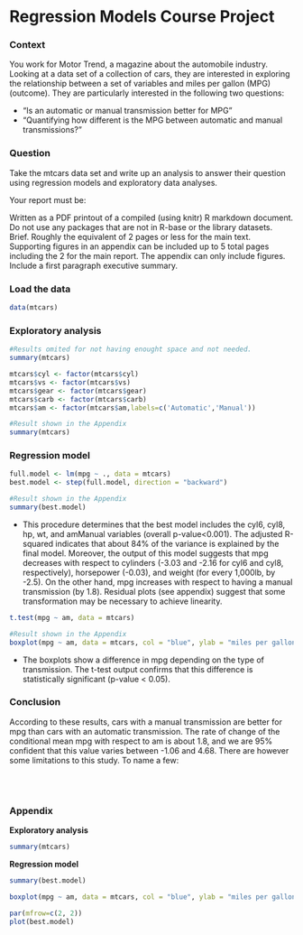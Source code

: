 Regression Models Course Project
========================================================

### Context

You work for Motor Trend, a magazine about the automobile industry. Looking at a data set of a collection of cars, they are interested in exploring the relationship between a set of variables and miles per gallon (MPG) (outcome). They are particularly interested in the following two questions:

- "Is an automatic or manual transmission better for MPG"
- "Quantifying how different is the MPG between automatic and manual transmissions?"

### Question

Take the mtcars data set and write up an analysis to answer their question using regression models and exploratory data analyses.

Your report must be:

Written as a PDF printout of a compiled (using knitr) R markdown document.
Do not use any packages that are not in R-base or the library datasets.
Brief. Roughly the equivalent of 2 pages or less for the main text. Supporting figures in an appendix can be included up to 5 total pages including the 2 for the main report. The appendix can only include figures.
Include a first paragraph executive summary.


### Load the data

```r
data(mtcars)

```

### Exploratory analysis

```r
#Results omited for not having enought space and not needed.
summary(mtcars)
```


```r
mtcars$cyl <- factor(mtcars$cyl)
mtcars$vs <- factor(mtcars$vs)
mtcars$gear <- factor(mtcars$gear)
mtcars$carb <- factor(mtcars$carb)
mtcars$am <- factor(mtcars$am,labels=c('Automatic','Manual'))

#Result shown in the Appendix
summary(mtcars)
```


### Regression model
```r
full.model <- lm(mpg ~ ., data = mtcars)
best.model <- step(full.model, direction = "backward")
```

```r
#Result shown in the Appendix
summary(best.model)

```

- This procedure determines that the best model includes the cyl6, cyl8, hp, wt, and amManual variables (overall p-value<0.001). The adjusted R-squared indicates that about 84% of the variance is explained by the final model. Moreover, the output of this model suggests that mpg decreases with respect to cylinders (-3.03 and -2.16 for cyl6 and cyl8, respectively), horsepower (-0.03), and weight (for every 1,000lb, by -2.5). On the other hand, mpg increases with respect to having a manual transmission (by 1.8). Residual plots (see appendix) suggest that some transformation may be necessary to achieve linearity.


```r

t.test(mpg ~ am, data = mtcars)
```

```r
#Result shown in the Appendix
boxplot(mpg ~ am, data = mtcars, col = "blue", ylab = "miles per gallon")
```

- The boxplots show a difference in mpg depending on the type of transmission. The t-test output confirms that this difference is statistically significant (p-value < 0.05).


### Conclusion

According to these results, cars with a manual transmission are better for mpg than cars with an automatic transmission. The rate of change of the conditional mean mpg with respect to am is about 1.8, and we are 95% confident that this value varies between -1.06 and 4.68. There are however some limitations to this study. To name a few:

 <br /> 
  <br /> 


### Appendix

**Exploratory analysis**

```r
summary(mtcars)
```

**Regression model**
```r
summary(best.model)

```
```r
boxplot(mpg ~ am, data = mtcars, col = "blue", ylab = "miles per gallon")
```
```r
par(mfrow=c(2, 2))
plot(best.model)
```